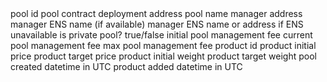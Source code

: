 <ParamField path="pool_id">
pool id
</ParamField>
<ParamField path="pool_address">
pool contract deployment address
</ParamField>
<ParamField path="pool_name">
pool name
</ParamField>
<ParamField path="manager_address">
manager address
</ParamField>
<ParamField path="manager_ens">
manager ENS name (if available)
</ParamField>
<ParamField path="manager">
manager ENS name or address if ENS unavailable
</ParamField>
<ParamField path="is_private_pool">
is private pool? true/false
</ParamField>
<ParamField path="initial_pool_fee">
initial pool management fee
</ParamField>
<ParamField path="current_pool_fee">
current pool management fee
</ParamField>
<ParamField path="max_management_fee">
max pool management fee
</ParamField>
<ParamField path="product_id">
product id
</ParamField>
<ParamField path="initial_price">
product initial price
</ParamField>
<ParamField path="target_price">
product target price
</ParamField>
<ParamField path="initial_weight">
product initial weight
</ParamField>
<ParamField path="target_weight">
product target weight
</ParamField>
<ParamField path="pool_created_time">
pool created datetime in UTC
</ParamField>
<ParamField path="product_added_time">
product added datetime in UTC
</ParamField>
